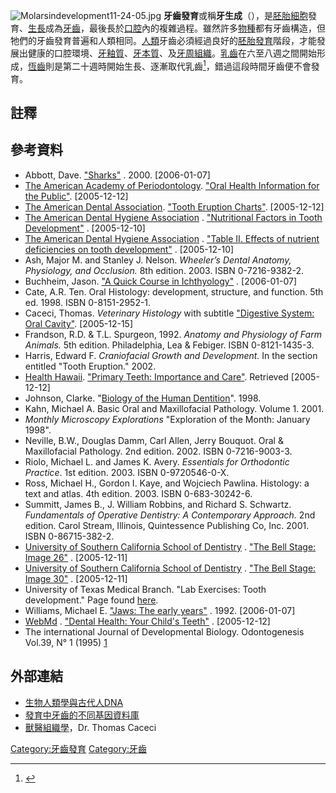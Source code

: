 [[Image:Molarsindevelopment11-24-05.jpg|right]] 
'''牙齒發育'''或稱'''牙生成'''（{{lang-en|odontogenesis}}），是[[胚胎|胚胎]][[細胞|細胞]]發育、[[細胞生長|生長]]成為[[牙齒|牙齒]]，最後長於[[口腔|口腔]]內的複雜過程。雖然許多[[物種|物種]]都有牙齒構造，但牠們的牙齒發育普遍和人類相同。[[人類|人類]]牙齒必須經過良好的[[胚胎發育|胚胎發育]]階段，才能發展出健康的口腔環境、[[牙釉質|牙釉質]]、[[牙本質|牙本質]]、{{tsl|en|cementum|牙骨質}}及[[牙周組織|牙周組織]]。[[乳齒|乳齒]]在六至八週之間開始形成，[[恆齒|恆齒]]則是第二十週時開始生長、逐漸取代乳齒<ref name="OH1">{{cite book |author=Ten Cate, A. R. |title=Oral histology: development, structure, and function |url=https://archive.org/details/oralhistologydev0000tenc_s2p2 |publisher=Mosby |location=St. Louis |year=1998 |pages=[https://archive.org/details/oralhistologydev0000tenc_s2p2/page/81 81]–102 |isbn=0-8151-2952-1}}</ref>，錯過這段時間牙齒便不會發育。

== 註釋 ==
{{reflist}}

== 參考資料 ==
{{refbegin|2}}
<div class="references-small">
*Abbott, Dave.  [http://www.ms-starship.com/sciencenew/sharks.htm "Sharks"] {{Wayback|url=http://www.ms-starship.com/sciencenew/sharks.htm |date=20160304043406 }}. 2000.  [2006-01-07]
*[https://web.archive.org/web/20051214140958/http://www.perio.org/index.html The American Academy of Periodontology].  [https://web.archive.org/web/20061209195310/http://www.perio.org/consumer/media/media-faq.htm "Oral Health Information for the Public"]. [2005-12-12]
*[http://www.ada.org The American Dental Association].  [https://web.archive.org/web/20090831054855/http://www.ada.org/public/topics/tooth_eruption.asp "Tooth Eruption Charts"]. [2005-12-12]
*[http://www.adha.org The American Dental Hygiene Association] {{Wayback|url=http://www.adha.org/ |date=20100917030725 }}.  [http://www.adha.org/CE_courses/course7/nutritional_factors.htm "Nutritional Factors in Tooth Development"] {{Wayback|url=http://www.adha.org/CE_courses/course7/nutritional_factors.htm |date=20130106224830 }}. [2005-12-10]
*[http://www.adha.org The American Dental Hygiene Association] {{Wayback|url=http://www.adha.org/ |date=20100917030725 }}.  [http://www.adha.org/CE_courses/course7/table2.htm "Table II. Effects of nutrient deficiencies on tooth development"] {{Wayback|url=http://www.adha.org/CE_courses/course7/table2.htm |date=20130106225126 }}. [2005-12-10]
*Ash, Major M. and Stanley J. Nelson. ''Wheeler’s Dental Anatomy, Physiology, and Occlusion.'' 8th edition. 2003.  ISBN 0-7216-9382-2.
*Buchheim, Jason. [http://www.marinebiology.org/fish.htm "A Quick Course in Ichthyology"] {{Wayback|url=http://www.marinebiology.org/fish.htm |date=20170909155633 }}.  [2006-01-07]
*Cate, A.R. Ten. Oral Histology: development, structure, and function. 5th ed. 1998. ISBN 0-8151-2952-1.
*Caceci, Thomas.  ''Veterinary Histology'' with subtitle [https://web.archive.org/web/20060430010601/http://education.vetmed.vt.edu/Curriculum/VM8054/Labs/Lab17/Lab17.htm "Digestive System: Oral Cavity"].  [2005-12-15]
*Frandson, R.D. & T.L. Spurgeon, 1992. ''Anatomy and Physiology of Farm Animals.''  5th edition.  Philadelphia, Lea & Febiger.  ISBN 0-8121-1435-3.
*Harris, Edward F. ''Craniofacial Growth and Development.''  In the section entitled "Tooth Eruption." 2002.
*[http://www.healthhawaii.org/ Health Hawaii].  [https://web.archive.org/web/20060517115628/http://www.healthhawaii.org/dental/primary.html "Primary Teeth: Importance and Care"]. Retrieved [2005-12-12]
*Johnson, Clarke. "[https://web.archive.org/web/20151030052831/http://www.uic.edu/classes/orla/orla312/BHDTwo.html Biology of the Human Dentition]". 1998.
*Kahn, Michael A. Basic Oral and Maxillofacial Pathology. Volume 1. 2001.
*''Monthly Microscopy Explorations'' "Exploration of the Month: January 1998".
*Neville, B.W., Douglas Damm, Carl Allen, Jerry Bouquot.  Oral & Maxillofacial Pathology.  2nd edition. 2002. ISBN 0-7216-9003-3.
*Riolo, Michael L. and James K. Avery.  ''Essentials for Orthodontic Practice''.  1st edition.  2003.  ISBN 0-9720546-0-X.
*Ross, Michael H., Gordon I. Kaye, and Wojciech Pawlina. Histology: a text and atlas. 4th edition. 2003. ISBN 0-683-30242-6.
*Summitt, James B., J. William Robbins, and Richard S. Schwartz. ''Fundamentals of Operative Dentistry: A Contemporary Approach.''  2nd edition.  Carol Stream, Illinois, Quintessence Publishing Co, Inc.  2001. ISBN 0-86715-382-2.
*[http://www.usc.edu/hsc/dental/ University of Southern California School of Dentistry] {{Wayback|url=http://www.usc.edu/hsc/dental/ |date=20051207020003 }}. [http://www.usc.edu/hsc/dental/ohisto/Cards/tdev/26_bb.html "The Bell Stage: Image 26"] {{Wayback|url=http://www.usc.edu/hsc/dental/ohisto/Cards/tdev/26_bb.html |date=20070505063811 }}.  [2005-12-11]
*[http://www.usc.edu/hsc/dental/ University of Southern California School of Dentistry] {{Wayback|url=http://www.usc.edu/hsc/dental/ |date=20051207020003 }}. [http://www.usc.edu/hsc/dental/ohisto/Cards/tdev/30_bb.html "The Bell Stage: Image 30"] {{Wayback|url=http://www.usc.edu/hsc/dental/ohisto/Cards/tdev/30_bb.html |date=20070505063807 }}.  [2005-12-11]
*University of Texas Medical Branch.  "Lab Exercises: Tooth development." Page found [https://web.archive.org/web/20070203050136/http://cellbio.utmb.edu/microanatomy/digestive/tooth.htm here].
*Williams, Michael E. [http://www.cmnh.org/collections/vertpaleo/jaws/jaws.html "Jaws: The early years"] {{Wayback|url=http://www.cmnh.org/collections/vertpaleo/jaws/jaws.html |date=20160324104044 }}. 1992.  [2006-01-07]
*[http://www.webmd.com WebMd] {{Wayback|url=http://www.webmd.com/ |date=20180210215435 }}.  [http://www.webmd.com/content/article/66/79639.htm?z=4208_00000_9003_to_02 "Dental Health: Your Child's Teeth"] {{Wayback|url=http://www.webmd.com/content/article/66/79639.htm?z=4208_00000_9003_to_02 |date=20180725193557 }}.  [2005-12-12]
* The international Journal of Developmental Biology. Odontogenesis Vol.39, N° 1 (1995) [https://web.archive.org/web/20110716181707/http://www.ijdb.ehu.es/web/contents.php?vol=39&issue=1]
</div>
{{refend}}

== 外部連結 ==
*[http://bioanthropology.huji.ac.il/knowledgebase.asp 生物人類學與古代人DNA] {{Wayback|url=http://bioanthropology.huji.ac.il/knowledgebase.asp |date=20110102144913 }}
*[http://bite-it.helsinki.fi/ 發育中牙齒的不同基因資料庫] {{Wayback|url=http://bite-it.helsinki.fi/ |date=20110410105530 }}
*[https://web.archive.org/web/20010211190214/http://education.vetmed.vt.edu/Curriculum/VM8054/Labs/Lab17/EXAMPLES/Extthfrm.htm 獸醫組織學]，Dr. Thomas Caceci

[[Category:牙齒發育|Category:牙齒發育]]
[[Category:牙齒|Category:牙齒]]
<!---->